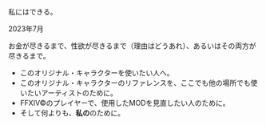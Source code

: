 
<TitleWithLeadingIcon
  imageURL="/icons/why/mingcute--question-line.svg"
  title="でも、なぜ？"
/>

私にはできる。

<TitleWithLeadingIcon
  imageURL="/icons/why/fontisto--date.svg"
  title="いつから？"
/>

2023年7月  

<TitleWithLeadingIcon
  imageURL="/icons/why/pajamas--expire.svg"
  title="いつまで？"
/>

お金が尽きるまで、性欲が尽きるまで（理由はどうあれ）、あるいはその両方が尽きるまで。

<TitleWithLeadingIcon
  imageURL="/icons/why/mdi--person-question-outline.svg"
  title="これは誰のため？"
/>

- このオリジナル・キャラクターを使いたい人へ。
- このオリジナル・キャラクターのリファレンスを、ここでも他の場所でも使いたいアーティストのために。
- FFXIV©のプレイヤーで、使用したMODを見直したい人のために。
- そして何よりも、**私の**のために。
